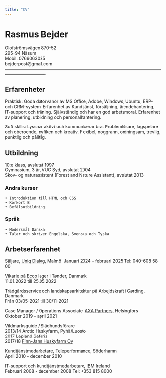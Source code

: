 ```yaml
---
title: "CV"
---
```

# Rasmus Bejder
Olofströmsvägen 870-52\
295-94 Näsum \
Mobil. 0766063035 \
bejderpost@gmail.com\
----------------------------------------------------------------------------------------------------------------------------------------

## Erfarenheter

Praktisk: Goda datorvanor av MS Office, Adobe, Windows, Ubuntu, ERP- och CRM-system. Erfarenhet av Kundtjänst, försäljning, ärendehantering, IT-support och träning. Självständig och har en god arbetsmoral. Erfarenhet av planering, utbildning och personalhantering.\

Soft skills: Lyssnar aktivt och kommunicerar bra. Problemlösare, lagspelare och oberoende, nyfiken och kreativ. Flexibel, noggrann, ordningsam, trevlig, punktlig och pålitlig.

## Utbildning
10:e klass, avslutat 1997 \
Gymnasium, 3 år, VUC Syd, avslutat 2004 \
Skov- og naturassistent (Forest and Nature Assistant), avslutat 2013\

### Andra kurser
    • Introduktion till HTML och CSS
    • Körkort B
    • Befälsutbildning

### Språk
    • Modersmål Danska
    • Talar och skriver Engelska, Svenska och Tyska

## Arbetserfarenhet
Säljare, [Uniq Dialog](https://uniqdialog.se/){target="_blank"}, Malmö\ 
Januari 2024 – februari 2025  Tel: 040-608 58 00\

Vikarie på [Ecco](https://se.ecco.com/){target="_blank"} lager i Tønder, Danmark\
11.01.2022 till 25.05.2022

Trädgårdsservice och landskapsarkitektur på Arbejdskraft i Gørding, Danmark\
Från 03/05-2021 till 30/11-2021

Case Manager / Operations Associate, [AXA Partners](https://www.axapartners.fi/en){target="_blank"}, Helsingfors\
Oktober 2019 - april 2021\


Vildmarksguide / Slädhundsförare\
2013/14 Arctic Huskyfarm, Pyhä/Luosto\
2017 [Lapland Safaris](https://www.laplandsafaris.com/en){target="_blank"}\
2017/18 [Finn-Jann Huskyfarm Oy](https://www.finn-jann.com/){target="_blank"}\

Kundtjänstmedarbetare, [Teleperformance](https://www.teleperformance.com/en-us/){target="_blank"}, Söderhamn\
April 2010 - december 2010

IT-support och kundtjänstmedarbetare, IBM Ireland\
Februari 2008 - december 2008 Tel: +353 815 8000